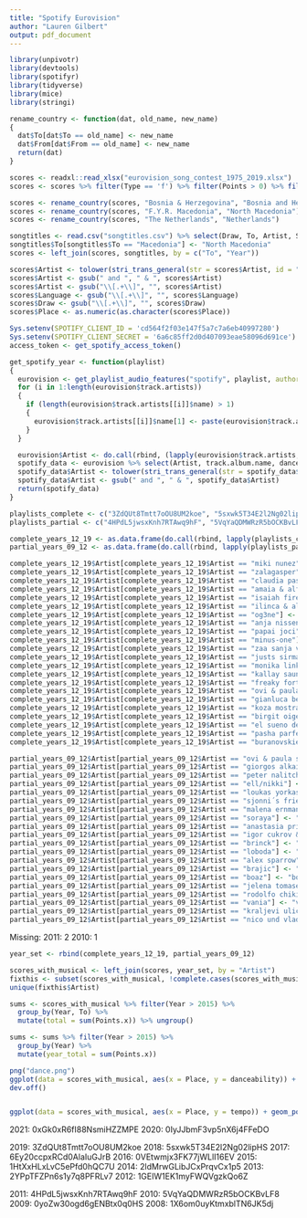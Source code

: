 ```yaml
---
title: "Spotify Eurovision"
author: "Lauren Gilbert"
output: pdf_document
---
```


``` r
library(unpivotr)
library(devtools)
library(spotifyr)
library(tidyverse)
library(mice)
library(stringi)
```

``` r
rename_country <- function(dat, old_name, new_name)
{
  dat$To[dat$To == old_name] <- new_name
  dat$From[dat$From == old_name] <- new_name
  return(dat)
}

scores <- readxl::read_xlsx("eurovision_song_contest_1975_2019.xlsx")
scores <- scores %>% filter(Type == 'f') %>% filter(Points > 0) %>% filter(Year > 2007) %>% select(Year, Points, From, To, Jury)

scores <- rename_country(scores, "Bosnia & Herzegovina", "Bosnia and Herzegovina")
scores <- rename_country(scores, "F.Y.R. Macedonia", "North Macedonia")
scores <- rename_country(scores, "The Netherlands", "Netherlands")

songtitles <- read.csv("songtitles.csv") %>% select(Draw, To, Artist, Song, Place, Points, Year, Language)
songtitles$To[songtitles$To == "Macedonia"] <- "North Macedonia"
scores <- left_join(scores, songtitles, by = c("To", "Year"))

scores$Artist <- tolower(stri_trans_general(str = scores$Artist, id = "Latin-ASCII"))
scores$Artist <- gsub(" and ", " & ", scores$Artist)
scores$Artist <- gsub("\\[.+\\]", "", scores$Artist)
scores$Language <- gsub("\\[.+\\]", "", scores$Language)
scores$Draw <- gsub("\\[.+\\]", "", scores$Draw)
scores$Place <- as.numeric(as.character(scores$Place))
```

``` r
Sys.setenv(SPOTIFY_CLIENT_ID = 'cd564f2f03e147f5a7c7a6eb40997280')
Sys.setenv(SPOTIFY_CLIENT_SECRET = '6a6c85ff2d0d407093eae58096d691ce')
access_token <- get_spotify_access_token()

get_spotify_year <- function(playlist)
{
  eurovision <- get_playlist_audio_features("spotify", playlist, authorization = get_spotify_access_token())
  for (i in 1:length(eurovision$track.artists))
  {
    if (length(eurovision$track.artists[[i]]$name) > 1)
    {
      eurovision$track.artists[[i]]$name[1] <- paste(eurovision$track.artists[[i]]$name[1],  "&", eurovision$track.artists[[i]]$name[2])
    }
  }

  eurovision$Artist <- do.call(rbind, (lapply(eurovision$track.artists, function(x) x[1,])))$name
  spotify_data <- eurovision %>% select(Artist, track.album.name, danceability, energy, key, loudness, mode, speechiness, acousticness, instrumentalness, liveness, valence, tempo, track.duration_ms, track.name, key_name, mode_name)
  spotify_data$Artist <- tolower(stri_trans_general(str = spotify_data$Artist, id = "Latin-ASCII"))
  spotify_data$Artist <- gsub(" and ", " & ", spotify_data$Artist)
  return(spotify_data)
}

playlists_complete <- c("3ZdQUt8Tmtt7oOU8UM2koe", "5sxwk5T34E2l2Ng02lipHS", "6Ey20ccpxRCd0AlaIuGJrB", "0VEtwmjx3FK77jWLlI16EV", "1HtXxHLxLvC5ePfd0hQC7U", "2ldMrwGLibJCxPrqvCx1p5", "2YPpTFZPn6s1y7q8PFRLv7", "1GEIW1EK1myFWQVgzkQo6Z")
playlists_partial <- c("4HPdL5jwsxKnh7RTAwq9hF", "5VqYaQDMWRzR5bOCKBvLF8", "0yoZw30ogd6gENBtx0q0HS", "1X6om0uyKtmxblTN6JK5dj")

complete_years_12_19 <- as.data.frame(do.call(rbind, lapply(playlists_complete, get_spotify_year)))
partial_years_09_12 <- as.data.frame(do.call(rbind, lapply(playlists_partial, get_spotify_year)))
```

``` r
complete_years_12_19$Artist[complete_years_12_19$Artist == "miki nunez"] <- "miki"
complete_years_12_19$Artist[complete_years_12_19$Artist == "zalagasper"] <- "zala kralj & gasper santl"
complete_years_12_19$Artist[complete_years_12_19$Artist == "claudia pascoal & isaura"] <- "claudia pascoal"
complete_years_12_19$Artist[complete_years_12_19$Artist == "amaia & alfred garcia"] <- "amaia & alfred"
complete_years_12_19$Artist[complete_years_12_19$Artist == "isaiah firebrace"] <- "isaiah"
complete_years_12_19$Artist[complete_years_12_19$Artist == "ilinca & alex florea"] <- "ilinca ft. alex florea"
complete_years_12_19$Artist[complete_years_12_19$Artist == "og3ne"] <- "o'g3ne"
complete_years_12_19$Artist[complete_years_12_19$Artist == "anja nissen"] <- "anja"
complete_years_12_19$Artist[complete_years_12_19$Artist == "papai joci"] <- "joci papai"
complete_years_12_19$Artist[complete_years_12_19$Artist == "minus-one"] <- "minus one"
complete_years_12_19$Artist[complete_years_12_19$Artist == "zaa sanja vucic"] <- "sanja vucic zaa"
complete_years_12_19$Artist[complete_years_12_19$Artist == "justs sirmais"] <- "justs"
complete_years_12_19$Artist[complete_years_12_19$Artist == "monika linkyte"] <- "monika linkyte & vaidas baumila"
complete_years_12_19$Artist[complete_years_12_19$Artist == "kallay saunders"] <- "andras kallay-saunders"
complete_years_12_19$Artist[complete_years_12_19$Artist == "freaky fortune & riskykidd"] <- "freaky fortune feat. riskykidd"
complete_years_12_19$Artist[complete_years_12_19$Artist == "ovi & paula seling"] <- "paula seling & ovi"
complete_years_12_19$Artist[complete_years_12_19$Artist == "gianluca bezzina"] <- "gianluca"
complete_years_12_19$Artist[complete_years_12_19$Artist == "koza mostra & agathonas iakovidis"] <- "koza mostra feat. agathon iakovidis"
complete_years_12_19$Artist[complete_years_12_19$Artist == "birgit oigemeel"] <- "birgit"
complete_years_12_19$Artist[complete_years_12_19$Artist == "el sueno de morfeo"] <- "esdm"
complete_years_12_19$Artist[complete_years_12_19$Artist == "pasha parfeni"] <- "pasha parfeny"
complete_years_12_19$Artist[complete_years_12_19$Artist == "buranovskie babushki"] <- "buranovskiye babushki"
```

``` r
partial_years_09_12$Artist[partial_years_09_12$Artist == "ovi & paula seling"] <- "paula seling & ovi"
partial_years_09_12$Artist[partial_years_09_12$Artist == "giorgos alkaios"] <- "giorgos alkaios & friends"
partial_years_09_12$Artist[partial_years_09_12$Artist == "peter nalitch"] <- "peter nalitch & friends" 
partial_years_09_12$Artist[partial_years_09_12$Artist == "ell/nikki"] <- "ell & nikki"
partial_years_09_12$Artist[partial_years_09_12$Artist == "loukas yorkas & stereo mike"] <- "loukas giorkas feat. stereo mike"
partial_years_09_12$Artist[partial_years_09_12$Artist == "sjonni´s friends"] <- "sjonni's friends"
partial_years_09_12$Artist[partial_years_09_12$Artist == "malena ernman & fredrik kempe"] <- "malena ernman"
partial_years_09_12$Artist[partial_years_09_12$Artist == "soraya"] <- "soraya arnelas"
partial_years_09_12$Artist[partial_years_09_12$Artist == "anastasia prikhodko"] <- "anastasiya prikhodko" 
partial_years_09_12$Artist[partial_years_09_12$Artist == "igor cukrov & andrea susnjara"] <- "igor cukrov feat. andrea"
partial_years_09_12$Artist[partial_years_09_12$Artist == "brinck"] <- "niels brinck" 
partial_years_09_12$Artist[partial_years_09_12$Artist == "loboda"] <- "svetlana loboda" 
partial_years_09_12$Artist[partial_years_09_12$Artist == "alex sparrow"] <- "alexey vorobyov" 
partial_years_09_12$Artist[partial_years_09_12$Artist == "brajic"] <- "vukasin brajic"
partial_years_09_12$Artist[partial_years_09_12$Artist == "boaz"] <- "boaz ma'uda"
partial_years_09_12$Artist[partial_years_09_12$Artist == "jelena tomasevic & bora dugic"] <- "jelena tomasevic feat. bora dugic"
partial_years_09_12$Artist[partial_years_09_12$Artist == "rodolfo chikilcuatre & tata golosa"] <- "rodolfo chikilicuatre"
partial_years_09_12$Artist[partial_years_09_12$Artist == "vania"] <- "vania fernandes"
partial_years_09_12$Artist[partial_years_09_12$Artist == "kraljevi ulice"] <- "kraljevi ulice & 75 cents"
partial_years_09_12$Artist[partial_years_09_12$Artist == "nico und vlad mirita"] <- "nico & vlad" 
```

Missing:
2011: 2
2010: 1

``` r
year_set <- rbind(complete_years_12_19, partial_years_09_12)

scores_with_musical <- left_join(scores, year_set, by = "Artist")
fixthis <- subset(scores_with_musical, !complete.cases(scores_with_musical))
unique(fixthis$Artist)
```

``` r
sums <- scores_with_musical %>% filter(Year > 2015) %>%
  group_by(Year, To) %>% 
  mutate(total = sum(Points.x)) %>% ungroup()

sums <- sums %>% filter(Year > 2015) %>%
  group_by(Year) %>% 
  mutate(year_total = sum(Points.x))
```

``` r
png("dance.png")
ggplot(data = scores_with_musical, aes(x = Place, y = danceability)) + geom_point() + theme_bw() + geom_smooth(method = 'lm') + xlab("Place in Eurovision Final") + ylab("Danceability")
dev.off()


ggplot(data = scores_with_musical, aes(x = Place, y = tempo)) + geom_point() + theme_bw() + geom_smooth(method = 'lm')
```


2021: 0xGk0xR6fI88NsmiHZZMPE
2020: 0IyJJbmF3vp5nX6j4FFeDO

2019: 3ZdQUt8Tmtt7oOU8UM2koe
2018: 5sxwk5T34E2l2Ng02lipHS
2017: 6Ey20ccpxRCd0AlaIuGJrB
2016: 0VEtwmjx3FK77jWLlI16EV
2015: 1HtXxHLxLvC5ePfd0hQC7U
2014: 2ldMrwGLibJCxPrqvCx1p5
2013: 2YPpTFZPn6s1y7q8PFRLv7
2012: 1GEIW1EK1myFWQVgzkQo6Z

2011: 4HPdL5jwsxKnh7RTAwq9hF
2010: 5VqYaQDMWRzR5bOCKBvLF8
2009: 0yoZw30ogd6gENBtx0q0HS
2008: 1X6om0uyKtmxblTN6JK5dj